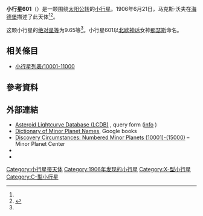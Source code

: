 {{Infobox planet
 | minorplanet     = yes
 | name            = 601 Nerthus
 | background      = #D6D6D6
 | image = 
 | image_size      = 
 | caption         =
 | discovery_ref   =  <ref name="MPC-object" />
 | discoverer      = [[马克斯·沃夫|马克斯·沃夫]]
 | discovery_site  = [[海德堡|海德堡]]
 | discovered      = 1906年6月21日
 | mpc_name        = 601 Nerthus
 | alt_names       = 601 Nerthus
 | pronounced      = 
 | named_after     = <ref name="MPC-object" />
 | mp_category     = [[主帶小行星|主帶小行星]] <ref name="MPC-object" /><ref name="jpldata" />
 | orbit_ref       = <ref name="a">[http://ssd.jpl.nasa.gov/sbdb.cgi?sstr=601 601] {{Wayback|url=http://ssd.jpl.nasa.gov/sbdb.cgi?sstr=601 |date=20200803123223 }}，小行星數據庫瀏覽器（JPL Small-Body Database Browser）－[[美国国家航空航天局|美国国家航空航天局]]喷气推进实验室</ref>
 | epoch           = 2018-03-23.0（[[儒略日|JD]] 2458200.5）
 | uncertainty     = 0
 | observation_arc = 
 | aphelion = {{convert|3.458|AU|km|3|abbr=on|lk=out}}
 | perihelion      = {{convert|2.8102349|AU|km|3|abbr=on}}
 | semimajor       = 3.1342173
 | eccentricity    = 0.1033695
 | period          = 5.55[[儒略年|yr]]
 | mean_anomaly    = 11.81506[[度|°]]
 | mean_motion     = {{Deg2DMS|0.17762750|sup=ms}} / day
 | inclination     = 16.14538
 | asc_node        = 169.57232°
 | arg_peri        = 160.00088
 | mean_diameter   = 
 | rotation        = 
 | albedo          =
 | spectral_type   =
 | abs_magnitude   = 9.65<ref name="jpldata" />
}}
'''小行星601'''（{{lang-en|601 Nerthus}}）是一颗围绕[[太阳|太阳]][[公转|公转]]的[[小行星|小行星]]。1906年6月21日，马克斯·沃夫在[[海德堡|海德堡]]描述了此天体<ref name="a" /><ref>{{cite news|title=小行星列表|url=http://cfa-www.harvard.edu/iau/lists/NumberedMPs.txt|accessdate=2018-10-19|newspaper=哈佛大学|archive-date=2008-05-17|archive-url=https://web.archive.org/web/20080517010638/http://cfa-www.harvard.edu/iau/lists/NumberedMPs.txt|dead-url=no}}</ref>。

这颗小行星的[[绝对星等|绝对星等]]为9.65等<ref name="a" />。小行星601以[[北欧神话|北欧神话]]女神[[那瑟斯|那瑟斯]]命名。

== 相关條目 ==
*[[小行星列表/10001-11000|小行星列表/10001-11000]]

== 參考資料 ==
{{reflist|refs=

<ref name="jpldata">{{cite web
 |type         = 2018-01-26 last obs.
 |title        = JPL Small-Body Database Browser:601 Nerthus-601 Nerthus
 |url          = https://ssd.jpl.nasa.gov/sbdb.cgi?sstr=601
 |publisher    = [[Jet_Propulsion_Laboratory|Jet Propulsion Laboratory]]
 |accessdate   = 28 March 2018
 |archive-date = 2020-08-03
 |archive-url  = https://web.archive.org/web/20200803123223/https://ssd.jpl.nasa.gov/sbdb.cgi?sstr=601
 |dead-url     = no
}}</ref>

<ref name="MPC-object">{{cite web
  |title      = 601 Nerthus
  |work      = Minor Planet Center
  |url      = https://www.minorplanetcenter.net/db_search/show_object?object_id=601
  |accessdate      = 28 March 2018
  |archive-date      = 2016-03-04
  |archive-url      = https://web.archive.org/web/20160304120630/http://minorplanetcenter.net/db_search/show_object?object_id=601
  |dead-url      = no
  }}</ref>

}}

==  外部連結 ==
* [http://www.minorplanet.info/PHP/lcdbsummaryquery.php Asteroid Lightcurve Database (LCDB)] {{Wayback|url=http://www.minorplanet.info/PHP/lcdbsummaryquery.php |date=20171210173955 }}, query form ([http://www.minorplanet.info/lightcurvedatabase.html info] {{Wayback|url=http://www.minorplanet.info/lightcurvedatabase.html |date=20171216050541 }})
* [https://books.google.com/books?id=aeAg1X7afOoC&pg Dictionary of Minor Planet Names], Google books
* [http://www.minorplanetcenter.net/iau/lists/NumberedMPs010001.html Discovery Circumstances: Numbered Minor Planets (10001)-(15000)] {{Wayback|url=http://www.minorplanetcenter.net/iau/lists/NumberedMPs010001.html |date=20180612162317 }} – Minor Planet Center
* {{AstDys|601}}
* {{JPL small body}}

{{Minor Planet Number|[[小行星600|小行星600]]|[[小行星602|小行星602]]}}
{{小天体}}

[[Category:小行星带天体|Category:小行星带天体]]
[[Category:1906年发现的小行星|Category:1906年发现的小行星]]
[[Category:X-型小行星|Category:X-型小行星]]
[[Category:C-型小行星|Category:C-型小行星]]